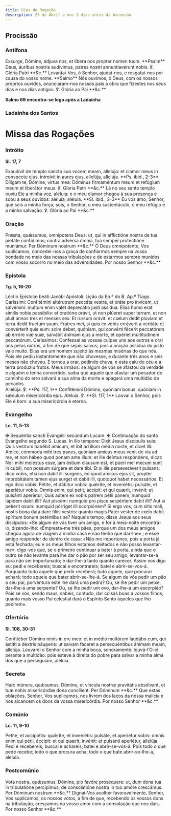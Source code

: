 ```yaml
---
title: Dias de Rogação
description: 25 de Abril e nos 3 dias antes da Ascensão
---
```


## Procissão

### Antífona

<div class="side-by-side not-content">
  <span class="text-justify">
    Exsurge, Dómine, ádjuva nos, et líbera nos propter nomen tuum. **Psalm**
    Deus, áuribus nostris audívimus, patres nostri annuntiavérunt nobis. ℣.
    Glória Patri **&c.**
  </span>
  <span class="text-justify">
    Levantai-Vos, ó Senhor, ajudai-nos, e resgatai-nos por causa do vosso nome.
    **Salmo** Nós ouvimos, ó Deus, com os nossos próprios ouvidos,
    anunciaram-nos nossos pais a obra que fizestes nos seus dias e nos dias
    antigos. ℣. Glória ao Pai **&c.**
  </span>
</div>

**Salmo 69 encontra-se logo após a Ladaínha**


### Ladainha dos Santos

<LadainhaSantos />

# Missa das Rogações

### Intróito

**Sl. 17, 7**

<div class="side-by-side not-content">
  <span class="text-justify">
    Exaudívit de templo sancto suo vocem meam, allelúja: et clamor meus in
    conspectu ejus, introívit in aures ejus, allelúja, allelúja. **Ps. ibid.,
    2-3** Díligam te, Dómine, virtus mea: Dóminus firmaméntum meum et refúgium
    meum et liberátor meus. ℣. Gloria Patri **&c.**
  </span>
  <span class="text-justify">
    Lá no seu santo templo ouviu Ele a minha voz, aleluia: e o meu clamor chegou
    à sua presença e soou a seus ouvidos: aleluia, aleluia. **Sl. ibid., 2-3**
    Eu vos amo, Senhor, que sois a minha força; sois, ó Senhor, o meu
    sustentáculo, o meu refúgio e a minha salvação. ℣. Glória ao Pai **&c.**
  </span>
</div>

### Oração

<div class="side-by-side not-content">
  <span class="text-justify">
    Præsta, quǽsumus, omnípotens Deus: ut, qui in afflictióne nostra de tua
    pietáte confídimus; contra advérsa ómnia, tua semper protectióne muniámur.
    Per Dóminum nostrum **&c.**
  </span>
  <span class="text-justify">
    Ó Deus omnipotente, Vos suplicamos, concedei-nos a graça de confiarmos
    sempre na vossa bondade no meio das nossas tribulações e de estarmos sempre
    munidos com vosso socorro no meio das adversidades. Por nosso Senhor **&c.**
  </span>
</div>

### Epístola

**Tg. 5, 16-20**

<div class="side-by-side not-content">
  <span class="text-justify">Léctio Epístolæ beáti Jacóbi Apóstoli.</span>
  <span class="text-justify">Lição da Ep.ª do B. Ap.º Tiago.</span>
  <span class="text-justify">
    Caríssimi: Confitémini altérutrum peccáta vestra, et oráte pro ínvicem, ut
    salvémini: multum enim valet deprecátio justi assídua. Elías homo erat
    símilis nobis passíbilis: et oratióne orávit, ut non plúeret super terram,
    et non pluit annos tres et menses sex. Et rursum orávit: et cœlum dedit
    plúviam et terra dedit fructum suum. Fratres mei, si quis ex vobis erráverit
    a veritáte et convérterit quis eum: scire debet, quóniam, qui convérti
    fécerit peccatórem ab erróre viæ suæ, salvábit ánimam ejus a morte, et
    opériet multitúdinem peccatórum.
  </span>
  <span class="text-justify">
    Caríssimos: Confessai as vossas culpas uns aos outros e orai uns pelos
    outros, a fim de que sejais salvos; pois a oração assídua do justo vale
    muito. Elias era um homem sujeito às mesmas misérias do que nós. Pois ele
    pediu instantemente que não chovesse, e durante três anos e seis meses não
    choveu. E tornou a orar, pedindo chuva, e esta caiu do céu e a terra
    produziu frutos. Meus irmãos: se algum de vós se afastou da verdade e alguém
    o tenha convertido, saiba que aquele que afastar um pecador do caminho do
    erro salvará a sua alma da morte e apagará uma multidão de pecados.
  </span>
</div>

<div class="side-by-side not-content">
  <span class="text-justify">
    Allelúja. ℣. **Ps. 117, 1** Confitémini Dómino, quóniam bonus: quóniam in
    sǽculum misericórdia ejus.
  </span>
  <span class="text-justify">
    Aleluia. ℣. **Sl. 117, 1** Louvai o Senhor, pois Ele é bom: a sua
    misericórdia é eterna.
  </span>
</div>

### Evangelho

**Lc. 11, 5-13**

<div class="side-by-side not-content">
  <span class="text-justify">
    <span class="text-red-500">✠</span> Sequéntia sancti Evangélii secúndum
    Lucam.
  </span>
  <span class="text-justify">
    <span class="text-red-500">✠</span> Continuação do santo Evangelho segundo
    S. Lucas.
  </span>
  <span class="text-justify">
    In illo témpore: Dixit Jesus discípulis suis: Quis vestrum habébit amícum,
    et íbit ad illum média nocte, et dicet illi: Amíce, cómmoda mihi tres panes,
    quóniam amícus meus venit de via ad me, et non hábeo quod ponam ante illum:
    et ille deíntus respóndens, dicat: Noli mihi moléstus esse, jam óstium
    clausum est, et púeri mei mecum sunt in cubíli, non possum súrgere et dare
    tibi. Et si ille perseveráverit pulsans: dico vobis, etsi non dabit illi
    surgens, eo quod amícus ejus sit, propter improbitátem tamen ejus surget et
    dabit illi, quotquot habet necessários. Et ego dico vobis: Pétite, et
    dábitur vobis: quǽrite, et inveniétis: pulsáte, et aperiétur vobis. Omnis
    enim, qui petit, áccipit: et qui quærit, invénit: et pulsánti aperietur,
    Quis autem ex vobis patrem pétii panem, numquid lápidem dabit illi? Aut
    piscem: numquid pro pisce serpéntem dabit illi? Aut si petíerit ovum:
    numquid pórriget illi scorpiónem? Si ergo vos, cum sitis mali, nostis bona
    data dare fíliis vestris: quanto magis Pater vester de cœlo dabit spíritum
    bonum peténtibus se?
  </span>
  <span class="text-justify">
    Naquele tempo, disse Jesus aos seus discípulos: «Se algum de vós tiver um
    amigo, e for à meia-noite encontrá-lo, dizendo-lhe: «Empresta-me três pães,
    porque um dos meus amigos chegou agora de viagem a minha casa e não tenho
    que dar-lhe» ; e esse amigo responder de dentro de casa: «Não me importunes,
    pois a porta já está fechada; eu e os meus filhos estamos deitados e não
    posso levantar-me», digo-vos que, se o primeiro continuar a bater à porta,
    ainda que o outro se não levante para lhe dar o pão por ser seu amigo,
    levantar-se-á para não ser importunado; e dar-lhe-á tanto quanto carecer.
    Assim vos digo eu: pedi e recebereis; buscai e encontrareis; batei e
    abrir-se-vos-á. Porquanto todo aquele que pedir receberá; todo aquele, que
    procurar achará; todo aquele que bater abrir-se-lhe-á. Se algum de vós pedir
    um pão a seu pai, porventura este lhe dará uma pedra? Ou, se lhe pedir um
    peixe, dar-lhe-á uma serpente? Ou, se lhe pedir um ovo, dar-lhe-á um
    escorpião? Pois se vós, sendo maus, sabeis, contudo, dar coisas boas a
    vossos filhos, quanto mais vosso Pai celestial dará o Espírito Santo àqueles
    que lho pedirem».
  </span>
</div>

### Ofertório

**Sl. 108, 30-31**

<div class="side-by-side not-content">
  <span class="text-justify">
    Confitébor Dómino nimis in ore meo: et in médio multórum laudábo eum, qui
    ástitit a dextris páuperis: ut salvam fáceret a persequéntibus ánimam meam,
    allelúja.
  </span>
  <span class="text-justify">
    Louvarei o Senhor com a minha boca, sonoramente: louvá-l’O-ci perante a
    multidão: pois esteve à direita do pobre para salvar a minha alma dos que a
    perseguiam, aleluia.
  </span>
</div>

### Secreta

<div class="side-by-side not-content">
  <span class="text-justify">
    Hæc múnera, quǽsumus, Dómine, et víncula nostræ pravitátis absólvant, et tuæ
    nobis misericórdiæ dona concílient. Per Dóminum **&c.**
  </span>
  <span class="text-justify">
    Que estas oblações, Senhor, Vos suplicamos, nos livrem dos laços da nossa
    malícia e nos alcancem os dons da vossa misericórdia. Por nosso Senhor
    **&c.**
  </span>
</div>

### Comúnio

**Lc. 11, 9-10**

<div class="side-by-side not-content">
  <span class="text-justify">
    Petite, et accipiétis: quǽrite, et inveniétis: pulsáte, et aperiétur vobis:
    omnis enim qui pétii, áccipit: et qui quærit, invénit: et pulsánti
    aperiétur, allelúja.
  </span>
  <span class="text-justify">
    Pedi e recebereis; buscai e achareis; batei e abrir-se-vos-á. Pois todo o
    que pede recebe; todo o que procura acha; todo o que bate abrir-se-lhe-á,
    aleluia.
  </span>
</div>

### Postcomúnio

<div class="side-by-side not-content">
  <span class="text-justify">
    Vota nostra, quǽsumus, Dómine, pio favóre proséquere: ut, dum dona tua in
    tribulatióne percípimus, de consolatióne nostra in tuo amóre crescámus. Per
    Dóminum nostrum **&c.**
  </span>
  <span class="text-justify">
    Dignai-Vos acolher favoravelmente, Senhor, Vos suplicamos, os nossos votos,
    a fim de que, recebendo os vossos dons na tribulação, cresçamos no vosso
    amor com a consolação que nos dais. Por nosso Senhor **&c.**
  </span>
</div>
